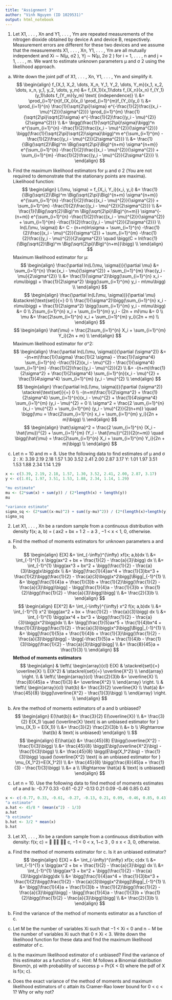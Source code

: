 ```yaml
---
title: "Assignment 3"
author: "Vinh Nguyen (ID 1029531)"
output: html_notebook
---
```



1. Let X1, . . . , Xn and Y1, . . . , Ym are repeated measurements of the nitrogen dioxide
obtained by device A and device B, respectively. Measurement errors are different for
these two devices and we assume that the measurements X1, . . . , Xn, Y1, . . . , Ym are
all mutually independent and Xi ∼ N(µ, σ2
), Yj ∼ N(µ, 2σ
2
) for i = 1, . . . , n and
j = 1, . . . , m. We want to estimate unknown parameters µ and σ
2 using the likelihood
approach.
(a) Write down the joint pdf of X1, . . . , Xn, Y1, . . . , Ym and simplify it.
$$
\begin{align}
f_{X_1, X_2, \dots, X_n, Y_1, Y_2, \dots, Y_m}(x_1, x_2, \dots, x_n, y_1, y_2, \dots, y_m) &= f_{X_1}(x_1)\dots f_{X_n}(x_n) f_{Y_1}(y_1)\dots f_{Y_m}(y_m) \text{ (independence)} \\
&= \prod_{i=1}^{n}f_{X_i}(x_i) \prod_{i=1}^{m}f_{Y_i}(y_i) \\
&= \prod_{i=1}^{n} \frac{1}{\sqrt{2\pi}\sigma} e^{-\frac{1}{2}\frac{(x_i - \mu)^{2}}{\sigma^{2}}} \prod_{i=1}^{m} \frac{1}{\sqrt{2\pi}\sqrt{2}\sigma} e^{-\frac{1}{2}\frac{(y_i - \mu)^{2}}{2\sigma^{2}}} \\
&= \bigg(\frac{1}{\sqrt{2\pi}\sigma}\bigg)^n e^{\sum_{i=1}^{n} -\frac{1}{2}\frac{(x_i - \mu)^{2}}{\sigma^{2}}}  \bigg(\frac{1}{\sqrt{2\pi}\sqrt{2}\sigma}\bigg)^m e^{\sum_{i=1}^{m} -\frac{1}{2}\frac{(y_i - \mu)^{2}}{2\sigma^{2}}} \\
&= \frac{1}{\Big(\sqrt{2}\Big)^m \Big(\sqrt{2\pi}\Big)^{n+m} \sigma^{n+m}} 
e^{\sum_{i=1}^{n} -\frac{1}{2}\frac{(x_i - \mu)^{2}}{\sigma^{2}} + \sum_{i=1}^{m} -\frac{1}{2}\frac{(y_i - \mu)^{2}}{2\sigma^{2}}} \\
\end{align}
$$

(b) Find the maximum likelihood estimators for µ and σ
2
(You are not required to
demonstrate that the stationary points are maxima).  
Likelihood function:
$$
\begin{align}
L(\mu, \sigma) = f_{X_i, Y_i}(x_i, y_i) &= \frac{1}{\Big(\sqrt{2}\Big)^m \Big(\sqrt{2\pi}\Big)^{n+m} \sigma^{n+m}}
e^{\sum_{i=1}^{n} -\frac{1}{2}\frac{(x_i - \mu)^{2}}{\sigma^{2}} + \sum_{i=1}^{m} -\frac{1}{2}\frac{(y_i - \mu)^{2}}{2\sigma^{2}}} \\
&= \frac{1}{\Big(\sqrt{2}\Big)^m \Big(\sqrt{2\pi}\Big)^{n+m}} \sigma^{-(n+m)} e^{\sum_{i=1}^{n} -\frac{1}{2}\frac{(x_i - \mu)^{2}}{\sigma^{2}} + \sum_{i=1}^{m} -\frac{1}{2}\frac{(y_i - \mu)^{2}}{2\sigma^{2}}} \\
ln(L(\mu, \sigma)) &= C - (n+m)ln\sigma + \sum_{i=1}^{n} -\frac{1}{2}\frac{(x_i - \mu)^{2}}{\sigma^{2}} + \sum_{i=1}^{m} -\frac{1}{2}\frac{(y_i - \mu)^{2}}{2\sigma^{2}} \quad \bigg(C = ln\frac{1}{\Big(\sqrt{2}\Big)^m \Big(\sqrt{2\pi}\Big)^{n+m}}\bigg) \\
\end{align}
$$
Maximum likelihood estimator for µ:
$$
\begin{align}
\frac{\partial ln(L(\mu, \sigma))}{\partial \mu} &= \sum_{i=1}^{n} \frac{x_i - \mu}{\sigma^{2}} + \sum_{i=1}^{m} \frac{y_i - \mu}{2\sigma^{2}} \\
&= \frac{1}{\sigma^2}\bigg(\sum_{i=1}^{n} x_i - n\mu\bigg) + \frac{1}{2\sigma^2} \bigg(\sum_{i=1}^{m} y_i - m\mu\bigg) \\
\end{align}
$$
$$
\begin{align}
\frac{\partial ln(L(\mu, \sigma))}{\partial \mu} &\stackrel{\text{set}}{=} 0 \\
\frac{1}{\sigma^2}\bigg(\sum_{i=1}^{n} x_i - n\mu\bigg) + \frac{1}{2\sigma^2} \bigg(\sum_{i=1}^{m} y_i - m\mu\bigg) &= 0 \\
2\sum_{i=1}^{n} x_i + \sum_{i=1}^{m} y_i - (2n + m)\mu &= 0 \\
\mu &= \frac{2\sum_{i=1}^{n} x_i + \sum_{i=1}^{m} y_i}{2n + m} \\
\end{align}
$$
$$
\begin{align}
\hat{\mu} = \frac{2\sum_{i=1}^{n} X_i + \sum_{i=1}^{m} Y_i}{2n + m} \\
\end{align}
$$
Maximum likelihood estimator for σ^2:
$$
\begin{align}
\frac{\partial ln(L(\mu, \sigma))}{\partial (\sigma^2)} &= -(n+m)\frac{1}{\sigma} \frac{1}{2 \sigma} - \frac{1}{\sigma^4} \sum_{i=1}^{n} -\frac{1}{2}(x_i - \mu)^{2} - \frac{1}{\sigma^4} \sum_{i=1}^{m} -\frac{1}{2}\frac{(y_i - \mu)^{2}}{2} \\
&= -(n+m)\frac{1}{2\sigma^2} + \frac{1}{2\sigma^4} \sum_{i=1}^{n}(x_i - \mu)^{2} + \frac{1}{4\sigma^4} \sum_{i=1}^{m} (y_i - \mu)^{2} \\
\end{align}
$$
$$
\begin{align}
\frac{\partial ln(L(\mu, \sigma))}{\partial (\sigma^2)} \stackrel{\text{set}}{=} 0 \\
-(n+m)\frac{1}{2\sigma^2} + \frac{1}{2\sigma^4} \sum_{i=1}^{n}(x_i - \mu)^{2} + \frac{1}{4\sigma^4} \sum_{i=1}^{m} (y_i - \mu)^{2} = 0 \\
\sigma^2 = \frac{2 \sum_{i=1}^{n} (x_i - \mu)^{2} + \sum_{i=1}^{m} (y_i - \mu)^{2}}{2(n+m)} \quad \bigg(\mu = \frac{2\sum_{i=1}^{n} x_i + \sum_{i=1}^{m} y_i}{2n + m}\bigg) \\
\end{align}
$$
$$
\begin{align}
\hat{\sigma}^2 = \frac{2 \sum_{i=1}^{n} (X_i - \hat{\mu})^{2} + \sum_{i=1}^{m} (Y_i - \hat{\mu})^{2}}{2(n+m)} \quad \bigg(\hat{\mu} = \frac{2\sum_{i=1}^{n} X_i + \sum_{i=1}^{m} Y_i}{2n + m}\bigg) \\
\end{align}
$$

(c) Let n = 10 and m = 8. Use the following data to find estimates of µ and σ
2
:
X: 3.39 2.19 2.18 1.57 1.30 3.52 2.41 2.00 2.87 3.17
Y: 1.01 1.97 3.51 1.53 1.88 2.34 1.14 1.29
```r
x <- c(3.39, 2.19, 2.18, 1.57, 1.30, 3.52, 2.41, 2.00, 2.87, 3.17)
y <- c(1.01, 1.97, 3.51, 1.53, 1.88, 2.34, 1.14, 1.29)

"mu estimate"
mu <- (2*sum(x) + sum(y)) / (2*length(x) + length(y))
mu

"variance estimate"
sigma_sq <- (2*sum((x-mu)^2) + sum((y-mu)^2)) / (2*(length(x)+length(y)))
sigma_sq
```

2. Let X1, . . . , Xn be a random sample from a continuous distribution with density
f(x; a, b) = (
ax2 + bx +
1
2 −
a
3
, −1 < x < 1,
0, otherwise.
(a) Find the method of moments estimators for unknown parameters a and b.  
$$
\begin{align}
E[X] &= \int_{-\infty}^{\infty} xf(x; a,b)dx \\
&= \int_{-1}^{1} x \bigg(ax^2 + bx + \frac{1}{2} - \frac{a}{3}\bigg) dx \\
&= \int_{-1}^{1} \bigg(ax^3 + bx^2 + \bigg(\frac{1}{2} - \frac{a}{3}\bigg)x\bigg)dx \\
&= \bigg[\frac{1}{4}ax^4 + \frac{1}{3}bx^3 + \frac{1}{2}\bigg(\frac{1}{2} - \frac{a}{3}\bigg)x^2\bigg]\Bigg|_{-1}^{1} \\
&= \bigg[\frac{1}{4}a + \frac{1}{3}b + \frac{1}{2}\bigg(\frac{1}{2} - \frac{a}{3}\bigg)\bigg] - \bigg[\frac{1}{4}a - \frac{1}{3}b + \frac{1}{2}\bigg(\frac{1}{2} - \frac{a}{3}\bigg)\bigg] \\
&= \frac{2}{3}b \\
\end{align}
$$
$$
\begin{align}
E[X^2] &= \int_{-\infty}^{\infty} x^2 f(x; a,b)dx \\
&= \int_{-1}^{1} x^2 \bigg(ax^2 + bx + \frac{1}{2} - \frac{a}{3}\bigg) dx \\
&= \int_{-1}^{1} \bigg(ax^4 + bx^3 + \bigg(\frac{1}{2} - \frac{a}{3}\bigg)x^2\bigg)dx \\
&= \bigg[\frac{1}{5}ax^5 + \frac{1}{4}bx^4 + \frac{1}{3}\bigg(\frac{1}{2} - \frac{a}{3}\bigg)x^3\bigg]\Bigg|_{-1}^{1} \\
&= \bigg[\frac{1}{5}a + \frac{1}{4}b + \frac{1}{3}\bigg(\frac{1}{2} - \frac{a}{3}\bigg)\bigg] - \bigg[-\frac{1}{5}a + \frac{1}{4}b - \frac{1}{3}\bigg(\frac{1}{2} - \frac{a}{3}\bigg)\bigg] \\
&= \frac{8}{45}a + \frac{1}{3} \\
\end{align}
$$
**Method of moments estimators**  
$$
\begin{align}
& \left\{
\begin{array}{cl}
E(X) & \stackrel{set}{=} \overline{X} \\
E(X^2) & \stackrel{set}{=} \overline{X^2} \\
\end{array}
\right. \\
& \left\{
\begin{array}{cl}
\frac{2}{3}b &= \overline{X} \\
\frac{8}{45}a + \frac{1}{3} &= \overline{X^2} \\
\end{array}
\right. \\
& \left\{
\begin{array}{cl}
\hat{b} &= \frac{3}{2} \overline{X} \\
\hat{a} &= \frac{45}{8} \bigg(\overline{X^2} - \frac{1}{3}\bigg) \\
\end{array}
\right. \\
\end{align}
$$

(b) Are the method of moments estimators of a and b unbiased?  
$$
\begin{align}
E(\hat{b}) &= \frac{3}{2} E(\overline{X}) \\
&= \frac{3}{2} E(X_1) \quad (\overline{X} \text{ is an unbiased estimator for } \mu_{X_1} = E(X_1)) \\
&= \frac{3}{2} \frac{2}{3}b \\
&= b \\
\Rightarrow \hat{b} & \text{ is unbiased}
\end{align} \\
$$
$$
\begin{align}
E(\hat{a}) &= \frac{45}{8} E\bigg(\overline{X^2} - \frac{1}{3}\bigg) \\
&= \frac{45}{8} \bigg(E\big(\overline{X^2}\big) - \frac{1}{3}\bigg) \\
&= \frac{45}{8} \bigg(E\big(X_1^2\big) - \frac{1}{3}\bigg) \quad (\overline{X^2} \text{ is an unbiased estimator for } \mu_{X_1^2}=E(X_1^2)) \\
&= \frac{45}{8} \bigg(\frac{8}{45}a + \frac{1}{3} - \frac{1}{3}\bigg) \\
&= a \\
\Rightarrow \hat{a} & \text{ is unbiased}
\end{align}
$$

(c) Let n = 10. Use the following data to find method of moments estimates of a
and b:
-0.77 0.33 -0.61 -0.27 -0.13 0.21 0.09 -0.46 0.85 0.43  
```r
x <- c(-0.77, 0.33, -0.61, -0.27, -0.13, 0.21, 0.09, -0.46, 0.85, 0.43)
"a estimate"
a.hat <- 45/8 * (mean(x^2) - 1/3)
a.hat
"b estimate"
b.hat <- 3/2 * mean(x)
b.hat
```

3. Let X1, . . . , Xn be a random sample from a continuous distribution with density:
f(x; c) =



c, −1 < 0 < x,
1−c
3
, 0 ≤ x < 3,
0, otherwise.  
(a) Find the method of moments estimator for c. Is it an unbiased estimator?  
$$
\begin{align}
E[X] = &= \int_{-\infty}^{\infty} xf(x; c)dx \\
&= \int_{-1}^{1} x \bigg(ax^2 + bx + \frac{1}{2} - \frac{a}{3}\bigg) dx \\
&= \int_{-1}^{1} \bigg(ax^3 + bx^2 + \bigg(\frac{1}{2} - \frac{a}{3}\bigg)x\bigg)dx \\
&= \bigg[\frac{1}{4}ax^4 + \frac{1}{3}bx^3 + \frac{1}{2}\bigg(\frac{1}{2} - \frac{a}{3}\bigg)x^2\bigg]\Bigg|_{-1}^{1} \\
&= \bigg[\frac{1}{4}a + \frac{1}{3}b + \frac{1}{2}\bigg(\frac{1}{2} - \frac{a}{3}\bigg)\bigg] - \bigg[\frac{1}{4}a - \frac{1}{3}b + \frac{1}{2}\bigg(\frac{1}{2} - \frac{a}{3}\bigg)\bigg] \\
&= \frac{2}{3}b \\
\end{align}
$$

(b) Find the variance of the method of moments estimator as a function of c.
(c) Let M be the number of variables Xi such that −1 < Xi < 0 and n − M be the
number of variables Xi such that 0 ≤ Xi < 3. Write down the likelihood function
for these data and find the maximum likelihood estimator of c.
(d) Is the maximum likelihood estimator of c unbiased? Find the variance of this
estimator as a function of c. Hint: M follows a Binomial distribution Binom(n, p)
with probability of success p = Pr(X < 0) where the pdf of X is f(x; c).
(e) Does the exact variance of the method of moments and maximum likelihood
estimators of c attain its Cramer-Rao lower bound for 0 < c < 1? Why or why
not?




